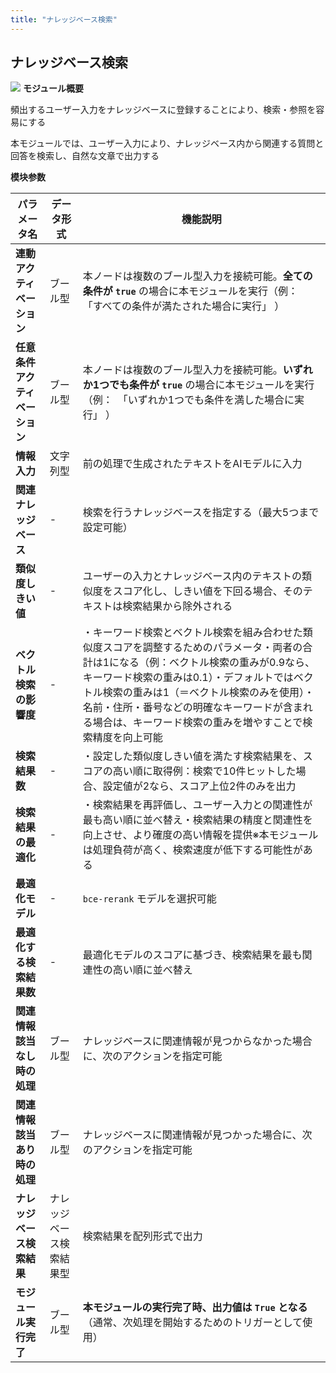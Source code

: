 ```yaml
---
title: "ナレッジベース検索"
---
```


## **ナレッジベース検索**

<img
  src="/images/22.png"
/>
**モジュール概要**

頻出するユーザー入力をナレッジベースに登録することにより、検索・参照を容易にする

本モジュールでは、ユーザー入力により、ナレッジベース内から関連する質問と回答を検索し、自然な文章で出力する

**模块参数**

| パラメータ名            | データ形式        | 機能説明                                                                                                                                                                           |
| ----------------- | ------------ | ------------------------------------------------------------------------------------------------------------------------------------------------------------------------------ |
| **連動アクティベーション**   | ブール型         | 本ノードは複数のブール型入力を接続可能。**全ての条件が `true`&#x20;**&#x20;の場合に本モジュールを実行（例：　「すべての条件が満たされた場合に実行」 ）                                                                                        |
| **任意条件アクティベーション** | ブール型         | 本ノードは複数のブール型入力を接続可能。**いずれか1つでも条件が `true`&#x20;**&#x306E;場合に本モジュールを実行（例：　「いずれか1つでも条件を満した場合に実行」 ）                                                                                |
| **情報入力**          | 文字列型         | 前の処理で生成されたテキストをAIモデルに入力                                                                                                                                                        |
| **関連ナレッジベース**     | -            | 検索を行うナレッジベースを指定する（最大5つまで設定可能）                                                                                                                                                  |
| **類似度しきい値**       | -            | ユーザーの入力とナレッジベース内のテキストの類似度をスコア化し、しきい値を下回る場合、そのテキストは検索結果から除外される                                                                                                                  |
| **ベクトル検索の影響度**    | -            | ・キーワード検索とベクトル検索を組み合わせた類似度スコアを調整するためのパラメータ・両者の合計は1になる（例：ベクトル検索の重みが0.9なら、キーワード検索の重みは0.1）・デフォルトではベクトル検索の重みは1（＝ベクトル検索のみを使用）・名前・住所・番号などの明確なキーワードが含まれる場合は、キーワード検索の重みを増やすことで検索精度を向上可能 |
| **検索結果数**         | -            | ・設定した類似度しきい値を満たす検索結果を、スコアの高い順に取得例：検索で10件ヒットした場合、設定値が2なら、スコア上位2件のみを出力                                                                                                           |
| **検索結果の最適化**      | -            | ・検索結果を再評価し、ユーザー入力との関連性が最も高い順に並べ替え・検索結果の精度と関連性を向上させ、より確度の高い情報を提供※本モジュールは処理負荷が高く、検索速度が低下する可能性がある                                                                                 |
| **最適化モデル**        | -            | `bce-rerank` モデルを選択可能                                                                                                                                                          |
| **最適化する検索結果数**    | -            | 最適化モデルのスコアに基づき、検索結果を最も関連性の高い順に並べ替え                                                                                                                                             |
| **関連情報該当なし時の処理**  | ブール型         | ナレッジベースに関連情報が見つからなかった場合に、次のアクションを指定可能                                                                                                                                          |
| **関連情報該当あり時の処理**  | ブール型         | ナレッジベースに関連情報が見つかった場合に、次のアクションを指定可能                                                                                                                                             |
| **ナレッジベース検索結果**   | ナレッジベース検索結果型 | 検索結果を配列形式で出力                                                                                                                                                                   |
| **モジュール実行完了**     | ブール型         | **本モジュールの実行完了時、出力値は `True` となる**（通常、次処理を開始するためのトリガーとして使用）                                                                                                                      |

